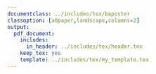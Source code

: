 ```yaml
---
documentclass: ../includes/tex/baposter
classoption: [a0paper,landscape,columns=2]
output:
  pdf_document:
    includes:
      in_header: ../includes/tex/header.tex
    keep_tex: yes
    template: ../includes/tex/my_template.tex
---
```


<!-- Set background image ---------------------------------------------------->
\background{
\begin{tikzpicture}[remember picture,overlay]
  \draw (current page.north west)+(-2em,2em) node[anchor=north west]
  {\includegraphics[height=1.1\textheight, width=1.1\textwidth]{../includes/figs/white}};
\end{tikzpicture}
  }



<!-- Poster details ---------------------------------------------------------->
\begin{poster}{
  grid=false,
  borderColor=bordercol,         % Border color of content boxes
  headerColorOne=headercol1,     % bg color for header in content boxes (l side)
  headerColorTwo=headercol2,     % bg color for header in content boxes (r side)
  headerFontColor=headerfontcol, % Text color for header text in content boxes
  boxColorOne=boxcolor,          % bg color for content in content boxes
  headershape=roundedright,      % Specify rounded corner in content box headers
  headerfont=\Large\sf\bf,       % Font modifiers for text in content box headers
  textborder=rectangle,
  background=user,
  headerborder=closed,           % Set to closed for a line under content box headers
  boxshade=plain
}
{}
%
% TITLE AND AUTHOR NAME -------------------------------------------------------
%
{
 \sf\bf 
 \phantom{.} \\ 
 \vspace{0.4in}
 \LARGE{White Hmong Reciprocals and Reflexives}}
{
 \vspace{.4em} 
 \textbf{Quartz Colvin} \\ 
 \smaller{Rutgers University \\ New Brunswick, NJ, U.S.A.} \\
 {\vspace{-0.4in}\hspace{-10.40in}
  \includegraphics[scale=0.3]{../includes/figs/ru_shield2}\phantom{.}} \\
 {\vspace{-0.20in}\smaller quartz.colvin@rutgers.edu} \\
 {\vspace{-0.9in}\hspace{11.05in}
   \includegraphics[scale=0.3]{../includes/figs/uni-graz.png}\phantom{.}}
}



%
% INTRODUCTION ----------------------------------------------------------------
%

\headerbox{Introduction}{name=introduction,column=0,row=.1}{

\vspace{.1in}

In this project, I provide data from two native speakers to show how reciprocals and reflexives are constructed and bound in White Hmong. I argue that White Hmong follows the traditional binding theory (\cite{reinhart1983}; \cite{chomsky1986}) and supports that $v$P and CP are phases in Hmong. I also show that the true reciprocal is a Voice head (not a DP) in Hmong and the `false’ reciprocal is a reflexive construction with dual or plural pronouns.

\vspace{.25in}

Empirically, Hmong has been understudied and most literature of the language are from the 1900s, so this project is a more modern view of how the language is used by immigrant communities and their children in the United States today.

\vspace{.25in}

}



%
%	FACTS -------------------------------------------------------
%

\headerbox{Facts}{name=facts,column=0,below=introduction}{

\vspace{.1in}

\textbf{Fact 1:} The standard structure of reflexive DPs in Hmong is [Pro + Clf + $kheej$] (1-2)

\vspace{.1in}

\textbf{Fact 2:} $kheej$ `self’ can occur alone as the object of a clause and bind to the subject (3).

\vspace{.1in}

\textbf{Fact 3:} There are two ways to translate reciprocal meanings into Hmong.

\vspace{.1in}

\begin{itemize}

\item[A.] Method 1 is another $kheej$-reflexive construction using a dual pronoun (5).

\vspace{.1in}

\item[B.] Method 2 is a `true reciprocal’ where the reciprocal $sib$ is a Voice morpheme and not a nominal (4,6)

\end{itemize}

\vspace{.1in}

}




\headerbox{Data}{name=data,column=1,row=.1}{
	\begin{itemize}
		\item[(1)] kuv pom kuv tus kheej \\
			\textsc{1sg} see \textsc{1sg} \textsc{Clf} self \\ 
			\textit{"I see myself."}
			\vspace{.05in}
		\item[(2)] nws pom nws tus kheej \\
			\textsc{3sg} see \textsc{3sg} \textsc{Clf} self \\
			\textit{"He sees himself"}
			\vspace{.05in}
		\item[(3)] kuv pom kheej \\
			\textsc{1sg} see self \\
			\textit{"I see myself."}
			\vspace{.05in}
		\item[(4)] lawv sib txawb pob zeb \\
			\textsc{3pl} \textsc{Recip} throw \textsc{Clf} rock \\
			\textit{"They threw rocks at each other."}
			\vspace{.05in}
		\item[(5)] nkawm tham txog nkawm tus kheej \\
			\textsc{3du} talk about \textsc{3du} \textsc{Clf} self \\
			\textit{"They (du.) are talking about each other."}
			\vspace{.05in}
		\item[(6)] nkawm sib tham \\ 
			\textsc{3du} \textsc{Recip} talk \\
			\textit{"They (du.) are talking to each other.}
	\end{itemize}
}


\headerbox{Proposal for Reflexives}{name=reflexive,column=1,below=data}{

\vspace{.1in}

The clausal projection in Hmong is AspP instead of IP or TP since it does not mark tense and is an analytic language (see \cite{lin2006} for Mandarin).

\vspace{.2in}

The subject raises from Spec,$v$P to Spec,AspP due to a strong EPP on Asp \cite{chomsky1982}.

Binding domains are synonymous with phases \cite{chomsky1995}, so binding between the antecedent (in Spec,$v$P) and the reflexive (the sister of V) happens at the $v$P phase (7). The reflexive can either be $kheej$ or a full reflexive DP.

\vspace{.15in}

}



\headerbox{Proposal for Reflexives}{name=reflexives,column=2,row=.1}{

\vspace{.1in}

\includegraphics[width=.8\linewidth]{tree7.png}

\vspace{.1in}

I argue that the word $sib$ is a Voice head and not an anaphoric DP

\vspace{.1in}

The word order poses no issues for the SVO word order’s syntax.

\vspace{.1in}

It’s not novel to associate Voice with reciprocity \cite{kratzer1996}, although this has never been discussed with Hmong data.

\vspace{.2in}

\includegraphics[width=.8\linewidth]{tree8.png}
}

\headerbox{Acknowledgements}{name=acknowledgements,column=2,below=reflexives}{
\begin{small}
I'd like to acknowledge the guidance of Dr. Messick at Rutgers University and my two consultants Keng and Ying Xiong.
\end{small}
}


\headerbox{Proposal for reciprocals}{name=reciprocals,column=3,row=.1}{

\vspace{.1in}

The final structure, (9), shows that the SVO word order truly is maintained when we have both $sib$ and a DP object

\vspace{.1in}

\includegraphics[width=0.60\linewidth]{tree9.png}

\vspace{.1in}

The domain of the reciprocal meaning is the phase.

\vspace{.1in}

Before the subject raises out of the $v$P structure, it is established as the
agent of the reciprocal action.

\vspace{.1in}

Not only is the domain of the reciprocal clear, but the timing of the reciprocal mapping is also clear.

\vspace{.05in}

}





%
%	RESULTS ---------------------------------------------------------------------
%




%
%	CONCLUSION ------------------------------------------------------------------
%











%
%	REFERENCES ------------------------------------------------------------------
%

\headerbox{References}{name=references,column=3,below=reciprocals}{
\begin{small}

% \smaller % Reduce the font size in this block
\renewcommand{\section}[2]{\vskip 0.05em} % Get rid of the default "References" section title
% \nocite{*} % Insert publications even if they are not cited in the poster

\bibliographystyle{unsrt}
\bibliography{../includes/bib/IEEEabrv,../includes/bib/SpeePros} % Use sample.bib as the bibliography file
\end{small}
}


%
%	ACKNOWLEDGEMENTS ------------------------------------------------------------
%




\end{poster}

